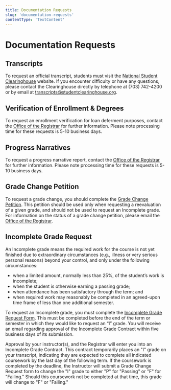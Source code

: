 ```yaml
---
title: Documentation Requests
slug: 'documentation-requests'
contentType: 'TextContent'
---
```


# Documentation Requests

## Transcripts

To request an official transcript, students must visit the
[National Student Clearinghouse](http://www.studentclearinghouse.org/) website. If you encounter
difficulty or have any questions, please contact the Clearinghouse directly by telephone at (703)
742-4200 or by email at
[transcripts@studentclearinghouse.org](mailto:transcripts@studentclearinghouse.org).

## Verification of Enrollment & Degrees

To request an enrollment verification for loan deferment purposes, contact the
[Office of the Registrar](mailto:registrar@makeschool.org) for further information. Please note
processing time for these requests is 5-10 business days.

## Progress Narratives

To request a progress narrative report, contact the
[Office of the Registrar](mailto:registrar@makeschool.org) for further information. Please note
processing time for these requests is 5-10 business days.

## Grade Change Petition

To request a grade change, you should complete the
[Grade Change Petition](http://make.sc/grade-change-petition). This petition should be used only
when requesting a reevaluation of a given grade, and should not be used to request an Incomplete
grade. For information on the status of a grade change petition, please email the
[Office of the Registrar](mailto:registrar@makeschool.org).

## Incomplete Grade Request

An Incomplete grade means the required work for the course is not yet finished due to extraordinary
circumstances (e.g., illness or very serious personal reasons) beyond your control, and only under
the following circumstances:

- when a limited amount, normally less than 25%, of the student’s work is incomplete;
- when the student is otherwise earning a passing grade;
- when attendance has been satisfactory through the term; and
- when required work may reasonably be completed in an agreed-upon time frame of less than one
  additional semester.

To request an Incomplete grade, you must complete the
[Incomplete Grade Request Form](https://make.sc/incomplete-grade-request-form). This must be
completed before the end of the term or semester in which they would like to request an “I” grade.
You will receive an email regarding approval of the Incomplete Grade Contract within five business
days of its submission.

Approval by your instructor(s), and the Registrar will enter you into an Incomplete Grade Contract.
This contract temporarily places an "I" grade on your transcript, indicating they are expected to
complete all indicated coursework by the last day of the following term. If the coursework is
completed by the deadline, the Instructor will submit a Grade Change Request form to change the "I"
grade to either "P" for "Passing" or "F" for "Failing." Should this coursework not be completed at
that time, this grade will change to "F" or "Failing."
